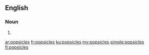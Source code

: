 ==English==

===Noun===
{{head|en|noun plural form}}

# {{plural of|popsicle|lang=en}}

[[ar:popsicles]]
[[fr:popsicles]]
[[ku:popsicles]]
[[my:popsicles]]
[[simple:popsicles]]
[[fi:popsicles]]